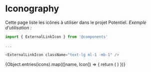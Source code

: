<!-- Iconography.stories.mdx -->



<Meta title="Components/Atoms/Iconography" />

# Iconography

Cette page liste les icônes à utiliser dans le projet Potentiel.
_Exemple d'utilisation :_

```js
import { ExternalLinkIcon } from '@components'

...

<ExternalLinkIcon className="text-lg ml-1 -mb-1" />
```

<IconGallery>
  {Object.entries(icons).map(([name, Icon]) => {
    return (
      <IconItem name={name}>
        <Icon name={name} />
      </IconItem>
    )
  })}
</IconGallery>
